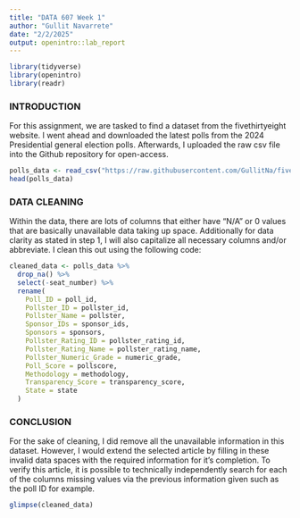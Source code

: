 ---
title: "DATA 607 Week 1"
author: "Gullit Navarrete"
date: "2/2/2025"
output: openintro::lab_report
---

```{r load-packages, echo=TRUE, message=FALSE}
library(tidyverse)
library(openintro)
library(readr)
```

### INTRODUCTION

For this assignment, we are tasked to find a dataset from the fivethirtyeight website. I went ahead and downloaded the latest polls from the 2024 Presidential general election polls. Afterwards, I uploaded the raw csv file into the Github repository for open-access.
```{r loading-data, echo=TRUE}
polls_data <- read_csv("https://raw.githubusercontent.com/GullitNa/fivethirtyeight-polls2024/main/president_polls.csv")
head(polls_data)
```

### DATA CLEANING

Within the data, there are lots of columns that either have "N/A" or 0 values that are basically unavailable data taking up space. Additionally for data clarity as stated in step 1, I will also capitalize all necessary columns and/or abbreviate. I clean this out using the following code:
```{r data-cleaning, echo=TRUE}
cleaned_data <- polls_data %>%
  drop_na() %>%
  select(-seat_number) %>%
  rename(
    Poll_ID = poll_id,
    Pollster_ID = pollster_id,
    Pollster_Name = pollster,
    Sponsor_IDs = sponsor_ids,
    Sponsors = sponsors,
    Pollster_Rating_ID = pollster_rating_id,
    Pollster_Rating_Name = pollster_rating_name,
    Pollster_Numeric_Grade = numeric_grade,
    Poll_Score = pollscore,
    Methodology = methodology,
    Transparency_Score = transparency_score,
    State = state
  )
```

### CONCLUSION

For the sake of cleaning, I did remove all the unavailable information in this dataset. However, I would extend the selected article by filling in these invalid data spaces with the required information for it's completion. To verify this article, it is possible to technically independently search for each of the columns missing values via the previous information given such as the poll ID for example.
```{r conclusion, echo=TRUE}
glimpse(cleaned_data)
```